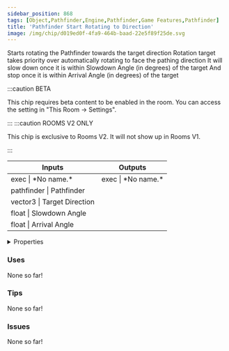```yaml
---
sidebar_position: 868
tags: [Object,Pathfinder,Engine,Pathfinder,Game Features,Pathfinder]
title: 'Pathfinder Start Rotating to Direction'
image: /img/chip/d019ed0f-4fa9-464b-baad-22e5f89f25de.svg
---
```


Starts rotating the Pathfinder towards the target direction
Rotation target takes priority over automatically rotating to face the pathing direction
It will slow down once it is within Slowdown Angle (in degrees) of the target
And stop once it is within Arrival Angle (in degrees) of the target

:::caution BETA

This chip requires beta content to be enabled in the room. You can access the setting in "This Room -> Settings".

:::
:::caution ROOMS V2 ONLY

This chip is exclusive to Rooms V2. It will not show up in Rooms V1.

:::


<IChip uuid="d019ed0f-4fa9-464b-baad-22e5f89f25de"/>

<table><thead><tr><th>Inputs</th><th>Outputs</th></tr></thead><tbody><tr><td>exec | *No name.*</td><td>exec | *No name.*</td></tr><tr><td>pathfinder | Pathfinder</td><td /></tr><tr><td>vector3 | Target Direction</td><td /></tr><tr><td>float | Slowdown Angle</td><td /></tr><tr><td>float | Arrival Angle</td><td /></tr></tbody></table>

<details>
  <summary>Properties</summary>
  <div>
    <div>
    <table>
      <tbody>
        <tr>
          <td>Is beta required?</td>
          <td>Yes</td>
        </tr>
        <tr>
          <td>Is chip a trolling risk?</td>
          <td>No</td>
        </tr>
        <tr>
          <td>Is chip a role assignment risk?</td>
          <td>No</td>
        </tr>
        <tr>
          <td>Chip UUID</td>
          <td>d019ed0f-4fa9-464b-baad-22e5f89f25de</td>
        </tr>
        <tr>
          <td>Room availability</td>
          <td>Rooms V2 only</td>
        </tr>
      </tbody>
    </table>
    </div>
  </div>
</details>

### Uses

None so far!

### Tips

None so far!

### Issues

None so far!